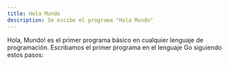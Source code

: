 ```yaml
---
title: Hola Mundo
description: Se escibe el programa "Hola Mundo"
---
```


Hola, Mundo! es el primer programa básico en cualquier lenguaje de programación. 
Escribamos el primer programa en el lenguaje Go siguiendo estos pasos:



